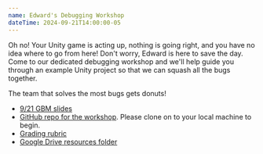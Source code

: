 ```yaml
---
name: Edward's Debugging Workshop
dateTime: 2024-09-21T14:00:00-05
---
```


Oh no! Your Unity game is acting up, nothing is going right, and you have no idea where to go from here! Don't worry, Edward is here to save the day. Come to our dedicated debugging workshop and we'll help guide you through an example Unity project so that we can squash all the bugs together.

The team that solves the most bugs gets donuts!

- [9/21 GBM slides](https://docs.google.com/presentation/d/1j49XoSaCnpAvMlclbxdkN7eUCh8YpOiYhrzL1JWXLGY/edit)
- [GitHub repo for the workshop](https://github.com/zedward23/Bird_Demo/tree/pleaseFix). Please clone on to your local machine to begin.
- [Grading rubric](https://docs.google.com/document/d/1i7qXmCQ96ncMawEZhRDJNODjJ7uS2yyGHsR615UbSHc/edit)
- [Google Drive resources folder](https://drive.google.com/drive/folders/1N6xv0Dz0Jx8Gh39eBfIGr_agPTfJ6YmL)
